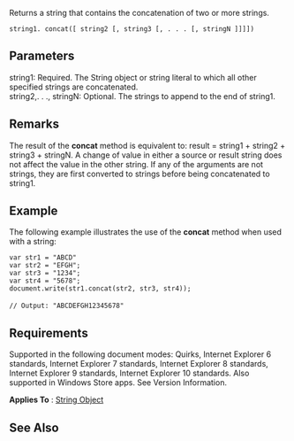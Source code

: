 Returns a string that contains the concatenation of two or more strings.

 string1. concat([ string2 [, string3 [, . . . [, stringN ]]]])

==Parameters==
; string1: Required. The String object or string literal to which all other specified strings are concatenated.
; string2,. . ., stringN: Optional. The strings to append to the end of string1.

==Remarks==
The result of the '''concat''' method is equivalent to: result = string1 + string2 + string3 + stringN. A change of value in either a source or result string does not affect the value in the other string. If any of the arguments are not strings, they are first converted to strings before being concatenated to string1.


==Example==
The following example illustrates the use of the '''concat''' method when used with a string:

 var str1 = "ABCD"
 var str2 = "EFGH";
 var str3 = "1234";
 var str4 = "5678";
 document.write(str1.concat(str2, str3, str4));
 
 // Output: "ABCDEFGH12345678"

==Requirements==
Supported in the following document modes: Quirks, Internet Explorer 6 standards, Internet Explorer 7 standards, Internet Explorer 8 standards, Internet Explorer 9 standards, Internet Explorer 10 standards. Also supported in Windows Store apps. See Version Information.

'''Applies To''' : [[Objects/String|String Object]]


==See Also==

              
